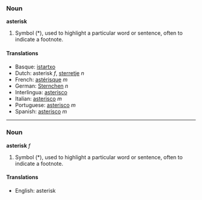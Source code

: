 ===Noun===
'''asterisk'''

# Symbol (*), used to highlight a particular word or sentence, often to indicate a footnote.
====Translations====
*Basque: [[istartxo]]
*Dutch: asterisk ''f'', [[sterretje]] ''n''
*French: [[astérisque]] ''m''
*German: [[Sternchen]] ''n''
*Interlingua: [[asterisco]]
*Italian: [[asterisco]] ''m''
*Portuguese: [[asterisco]] ''m''
*Spanish: [[asterisco]] ''m''

{{msg:Punctuation}}

----

===Noun===
'''asterisk''' ''f''

# Symbol (*), used to highlight a particular word or sentence, often to indicate a footnote.

====Translations====
*English: asterisk